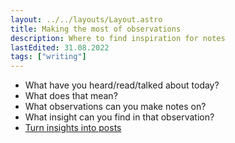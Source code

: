 ```yaml
---
layout: ../../layouts/Layout.astro
title: Making the most of observations
description: Where to find inspiration for notes
lastEdited: 31.08.2022
tags: ["writing"]
---
```


- What have you heard/read/talked about today?
- What does that mean?
- What observations can you make notes on?
- What insight can you find in that observation?
- <a href="./how-to-create-the-perfect-post">Turn insights into posts</a>
